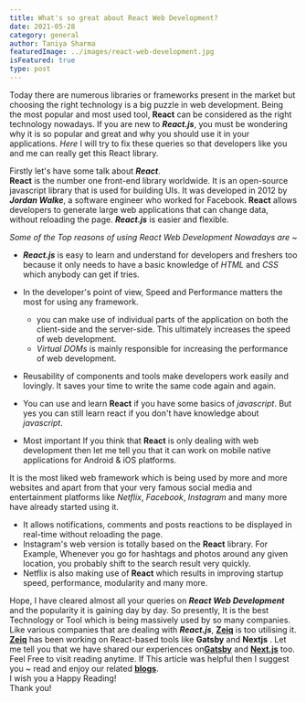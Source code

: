 ```yaml
---
title: What's so great about React Web Development?
date: 2021-05-28
category: general
author: Taniya Sharma
featuredImage: ../images/react-web-development.jpg
isFeatured: true
type: post
---
```



Today there are numerous libraries or frameworks present in the market but choosing the right technology is a big puzzle in web development. Being the most popular and most used tool, **React** can be considered as the right technology nowadays. If you are new to ***React.js***, you must be wondering why it is so popular and great and why you should use it in your applications. *Here* I will try to fix these queries so that developers like you and me can really get this React library.

Firstly let's have some talk about ***React***.  
**React** is the number one front-end library worldwide. It is an open-source javascript library that is used for building UIs. It was developed in 2012 by ***Jordan Walke***, a software engineer who worked for Facebook. **React** allows developers to generate large web applications that can change data, without reloading the page. ***React.js*** is easier and flexible.

*Some of the Top reasons of using React Web Development Nowadays are* ~
 - ***React.js*** is easy to learn and understand for developers and freshers too because it only needs to have a basic knowledge of *HTML* and *CSS* which anybody can get if tries.

- In the developer's point of view, Speed and Performance matters the most for using any framework.
   - you can make use of individual parts of the application on both the client-side and the server-side. This ultimately increases the speed of web development.
   - *Virtual DOMs* is mainly responsible for increasing the performance of web development.  

-  Reusability of components and tools make developers work easily and lovingly. It saves your time to write the same code again and again.  

- You can use and learn **React** if you have some basics of *javascript*. But yes you can still learn react if you don't have knowledge about *javascript*.  

-  Most important If you think that **React** is only dealing with web development then let me tell you that it can work on mobile native applications for Android & iOS platforms.
 
It is the most liked web framework which is being used by more and more websites and apart from that your very famous social media and entertainment platforms like *Netflix*, *Facebook*, *Instagram* and many more have already started using it.  
- It allows notifications, comments and posts reactions to be displayed in real-time without reloading the page.  
- Instagram's web version is totally based on the **React** library. For Example, Whenever you go for hashtags and photos around any given location, you probably shift to the search result very quickly.  
- Netflix is also making use of **React** which results in improving startup speed, performance, modularity and many more.

Hope, I have cleared almost all your queries on ***React Web Development*** and the popularity it is gaining day by day. So presently, It is the best Technology or Tool which is being massively used by so many companies. Like various companies that are dealing with ***React.js***, [**Zeiq**](https://www.zeiq.co/) is too utilising it. [**Zeiq**](https://www.zeiq.co/) has been working on React-based tools like **Gatsby** and **Nextjs** . Let me tell you that we have shared our experiences on[**Gatsby**](https://www.zeiq.co/posts/ecommerce-gatsby/) and [**Next.js**](https://www.zeiq.co/posts/why-nextjs-is-good-for-ecommerce/) too. Feel Free to visit reading anytime. 
If This article was helpful then I suggest you ~ read and enjoy our related [**blogs**](https://www.zeiq.co/blog).  
I wish you a Happy Reading!  
Thank you!

